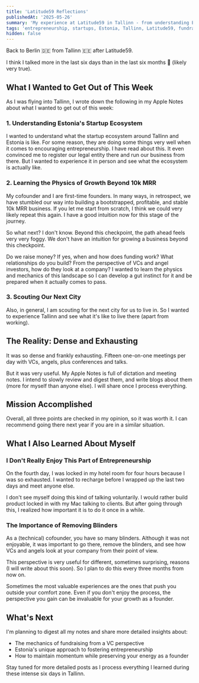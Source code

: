 ```yaml
---
title: 'Latitude59 Reflections'
publishedAt: '2025-05-26'
summary: 'My experience at Latitude59 in Tallinn - from understanding Estonia startup ecosystem to learning the physics of fundraising as a first-time founder.'
tags: 'entrepreneurship, startups, Estonia, Tallinn, Latitude59, fundraising, founder journey'
hidden: false
---
```


Back to Berlin 🇩🇪 from Tallinn 🇪🇪 after Latitude59.

I think I talked more in the last six days than in the last six months 🙈 (likely very true).

## What I Wanted to Get Out of This Week

As I was flying into Tallinn, I wrote down the following in my Apple Notes about what I wanted to get out of this week:

### 1. Understanding Estonia's Startup Ecosystem

I wanted to understand what the startup ecosystem around Tallinn and Estonia is like. For some reason, they are doing some things very well when it comes to encouraging entrepreneurship. I have read about this. It even convinced me to register our legal entity there and run our business from there. But I wanted to experience it in person and see what the ecosystem is actually like.

### 2. Learning the Physics of Growth Beyond 10k MRR

My cofounder and I are first-time founders. In many ways, in retrospect, we have stumbled our way into building a bootstrapped, profitable, and stable 10k MRR business. If you let me start from scratch, I think we could very likely repeat this again. I have a good intuition now for this stage of the journey.

So what next? I don't know. Beyond this checkpoint, the path ahead feels very very foggy. We don't have an intuition for growing a business beyond this checkpoint.

Do we raise money? If yes, when and how does funding work? What relationships do you build? From the perspective of VCs and angel investors, how do they look at a company? I wanted to learn the physics and mechanics of this landscape so I can develop a gut instinct for it and be prepared when it actually comes to pass.

### 3. Scouting Our Next City

Also, in general, I am scouting for the next city for us to live in. So I wanted to experience Tallinn and see what it's like to live there (apart from working).

## The Reality: Dense and Exhausting

It was so dense and frankly exhausting. Fifteen one-on-one meetings per day with VCs, angels, plus conferences and talks.

But it was very useful. My Apple Notes is full of dictation and meeting notes. I intend to slowly review and digest them, and write blogs about them (more for myself than anyone else). I will share once I process everything.

## Mission Accomplished

Overall, all three points are checked in my opinion, so it was worth it. I can recommend going there next year if you are in a similar situation.

## What I Also Learned About Myself

### I Don't Really Enjoy This Part of Entrepreneurship

On the fourth day, I was locked in my hotel room for four hours because I was so exhausted. I wanted to recharge before I wrapped up the last two days and meet anyone else.

I don't see myself doing this kind of talking voluntarily. I would rather build product locked in with my Mac talking to clients. But after going through this, I realized how important it is to do it once in a while.

### The Importance of Removing Blinders

As a (technical) cofounder, you have so many blinders. Although it was not enjoyable, it was important to go there, remove the blinders, and see how VCs and angels look at your company from their point of view.

This perspective is very useful for different, sometimes surprising, reasons (I will write about this soon). So I plan to do this every three months from now on.

<Callout emoji="💡">
Sometimes the most valuable experiences are the ones that push you outside your comfort zone. Even if you don't enjoy the process, the perspective you gain can be invaluable for your growth as a founder.
</Callout>

## What's Next

I'm planning to digest all my notes and share more detailed insights about:
- The mechanics of fundraising from a VC perspective
- Estonia's unique approach to fostering entrepreneurship
- How to maintain momentum while preserving your energy as a founder

Stay tuned for more detailed posts as I process everything I learned during these intense six days in Tallinn.
